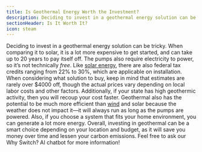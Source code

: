 ```yaml
---
title: Is Geothermal Energy Worth the Investment?
description: Deciding to invest in a geothermal energy solution can be tricky
sectionHeader: Is It Worth It?
icon: steam
---
```


Deciding to invest in a geothermal energy solution can be tricky.
When comparing it to solar, it is a lot more expensive to get started,
and can take up to 20 years to pay itself off.
The pumps also require electricity to power, so it’s not technically _free_.
Like [solar energy](/solutions/solar/), there are also federal tax credits ranging from 22% to 30%,
which are applicable on installation.
When considering what solution to buy, keep in mind that estimates are rarely over $4000 off,
though the actual prices vary depending on local labor costs and other factors.
Additionally, if your state has high geothermic activity, then you will recoup your cost faster.
Geothermal also has the potential to be much more efficient than [wind](/solutions/other/wind/) and solar
because the weather does not impact it—it will always run as long as the pumps are powered.
Also, if you choose a system that fits your home environment, you can generate a lot more energy.
Overall, investing in geothermal can be a smart choice depending on your location and budget,
as it will save you money over time and lessen your carbon emissions.
Feel free to ask our Why Switch? AI chatbot for more information!
